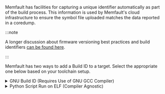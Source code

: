 Memfault has facilities for capturing a unique identifier automatically as part
of the build process. This information is used by Memfault's cloud
infrastructure to ensure the symbol file uploaded matches the data reported in a
coredump.

:::note

A longer discussion about firmware versioning best practices and build
identifiers
[can be found here](https://interrupt.memfault.com/blog/release-versioning#gnu-build-id).

:::

Memfault has two ways to add a Build ID to a target. Select the appropriate one
below based on your toolchain setup.

<details>
  <summary>GNU Build ID (Requires Use of GNU GCC Compiler)</summary>

1. Add `-Wl,--build-id` to flags passed to linker via GCC
2. Add `#define MEMFAULT_USE_GNU_BUILD_ID 1` to
   `third_party/memfault/memfault_platform_config.h`
3. Add the following snippet to your projects linker script (`.ld` file) where
   "FLASH" below will match the name of the MEMORY section read-only data and
   text is placed in.

```
    .note.gnu.build-id :
    {
        __start_gnu_build_id_start = .;
        KEEP(*(.note.gnu.build-id))
    } > <YOUR_FLASH_SECTION>
```

:::info

Be sure to update `\<YOUR_FLASH_SECTION\>` to match the name of the section
`.text` is placed in!

:::

</details>

<details>
  <summary>Python Script Run on ELF (Compiler Agnostic)</summary>

Update your build system to invoke the `scripts/fw_build_id.py` script on your
ELF as part of a post-build step.

For example, using CMake, this can be achieved by adding a custom command to the
target:

```bash
add_custom_command(TARGET ${YOUR_EXECUTABLE_NAME} POST_BUILD
  COMMAND python ${MEMFAULT_SDK_ROOT}/scripts/fw_build_id.py ${YOUR_EXECUTABLE_NAME}
)
```

:::info

The script depends on `pyelftools` so make sure you have run
`pip install pyelftools` or added to your `requirements.txt`

:::

</details>
